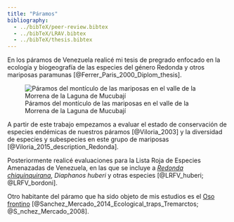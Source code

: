 ```yaml
---
title: "Páramos"
bibliography: 
  - ../bibTeX/peer-review.bibtex
  - ../bibTeX/LRAV.bibtex
  - ../bibTeX/thesis.bibtex
---
```


En los páramos de Venezuela realicé mi tesis de pregrado enfocado en la ecología y biogeografía de las especies del género Redonda y otros mariposas paramunas [@Ferrer_Paris_2000_Diplom_thesis]. 

![Páramos del montículo de las mariposas en el valle de la Morrena de la Laguna de Mucubají](fotos/Paramo-Venezuela.png){fig-alt="Fotografía del paisaje y vegetación del páramo en Mucubají, Venezuela"}

A partir de este trabajo empezamos a evaluar el estado de conservación de especies endémicas de nuestros páramos [@Viloria_2003] y la diversidad de especies y subespecies en este grupo de mariposas [@Viloria_2015_description_Redonda]. 

Posteriormente realicé evaluaciones para la Lista Roja de Especies Amenazadas de Venezuela, en las que se incluye a [*Redonda chiquinquirana*](/taxa/Redonda-chiquinquirana.qmd), *Diaphanos huberi* y otras especies  [@LRFV_huberi; @LRFV_bordoni].

Otro habitante del páramo que ha sido objeto de mis estudios es el [Oso frontino](/taxa/Oso-frontino.qmd) [@Sanchez_Mercado_2014_Ecological_traps_Tremarctos; @S_nchez_Mercado_2008].


